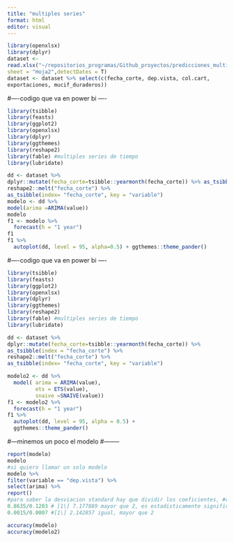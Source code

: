 ```yaml
---
title: "multiples series" 
format: html 
editor: visual
---
```


```r
library(openxlsx)
library(dplyr)
dataset <-
read.xlsx("~/repositorios_programas/Github_proyectos/predicciones_multiples_series_tiempo/data/rec.xlsx",
sheet = "Hoja2",detectDates = T)
dataset <- dataset %>% select(c(fecha_corte, dep.vista, col.cart,
exportaciones, mucif_duraderos))
```

#----codigo que va en power bi ----

```r
library(tsibble) 
library(feasts)
library(ggplot2) 
library(openxlsx)
library(dplyr) 
library(ggthemes) 
library(reshape2) 
library(fable) #multiples series de tiempo 
library(lubridate)
```

```r
dd <- dataset %>% 
dplyr::mutate(fecha_corte=tsibble::yearmonth(fecha_corte)) %>% as_tsibble(index = "fecha_corte") %>% 
reshape2::melt("fecha_corte") %>%
as_tsibble(index= "fecha_corte", key = "variable")
modelo <- dd %>% 
model(arima =ARIMA(value))
modelo
f1 <- modelo %>% 
  forecast(h = "1 year")
f1
f1 %>% 
  autoplot(dd, level = 95, alpha=0.5) + ggthemes::theme_pander()

```

#----codigo que va en power bi ----

```r

library(tsibble) 
library(feasts) 
library(ggplot2) 
library(openxlsx)
library(dplyr)
library(ggthemes)
library(reshape2) 
library(fable) #multiples series de tiempo 
library(lubridate)
```

```r

dd <- dataset %>% 
dplyr::mutate(fecha_corte=tsibble::yearmonth(fecha_corte)) %>% 
as_tsibble(index = "fecha_corte") %>% 
reshape2::melt("fecha_corte") %>%
as_tsibble(index= "fecha_corte", key = "variable")
```

```r


modelo2 <- dd %>% 
  model( arima = ARIMA(value), 
         ets = ETS(value), 
         snaive =SNAIVE(value))
f1 <- modelo2 %>% 
  forecast(h = "1 year")
f1 %>%
  autoplot(dd, level = 95, alpha = 0.5) + 
  ggthemes::theme_pander()
```

#---minemos un poco el modelo #--------

```r
report(modelo) 
modelo
#si quiero llamar un solo modelo
modelo %>% 
filter(variable == "dep.vista") %>% 
select(arima) %>% 
report()
#para saber la desviacion standard hay que dividir los coeficientes, #como n es mayor que 30, entonces se toma el valor absoluto de los #coeficientes
0.8635/0.1203 # [1\] 7.177889 mayor que 2, es estadisticamente significativo
0.0015/0.0007 #[1\] 2.142857 igual, mayor que 2
```

```r

accuracy(modelo)
accuracy(modelo2)
```
